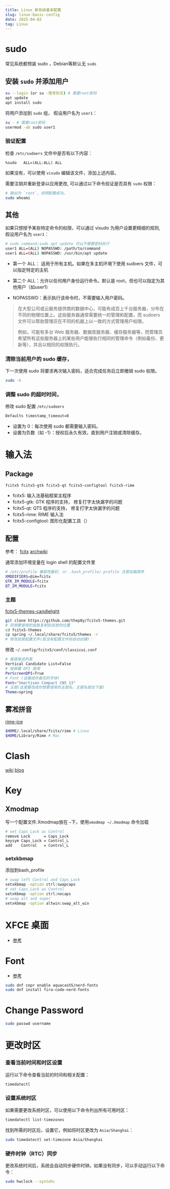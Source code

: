 ```yaml
---
title: Linux 新系统基本配置
slug: linux-basic-config
date: 2025-04-02
tag: Linux
---
```


# sudo
常见系统都预装 sudo ，Debian等默认无 `sudo` 

## 安装 `sudo` 并添加用户
```bash
su --login (or su -简写形式) # 需要root密码
apt update
apt install sudo
```

将用户添加到 `sudo` 组， 假设用户名为 `user1`：
```bash
su - # 需要root密码
usermod -aG sudo user1
```

### 验证配置
检查 `/etc/sudoers` 文件中是否有以下内容：
```
%sudo   ALL=(ALL:ALL) ALL
```
如果没有，可以使用 `visudo` 编辑该文件，添加上述内容。


需要注销并重新登录以应用更改, 可以通过以下命令验证是否具有 `sudo` 权限：
```bash
# 输出为 `root`，说明配置成功。
sudo whoami
```


## 其他

如果只想授予某些特定命令的权限，可以通过 visudo 为用户设置更精细的规则,
假设用户名为 `user1`：
```bash
# sudo command;sudo apt update 可以不需要密码执行
user1 ALL=(ALL) NOPASSWD: /path/to/command
user1 ALL=(ALL) NOPASSWD: /usr/bin/apt update
```


- 第一个 ALL： 适用于所有主机。如果在多主机环境下使用 sudoers 文件，可以指定特定的主机

- 第二个 ALL：允许以任何用户身份运行命令。默认是 root，但也可以指定为其他用户（如user1）

- NOPASSWD：表示执行该命令时，不需要输入用户密码。

>在大型公司或云服务提供商的数据中心，可能有成百上千台服务器，分布在不同的物理位置上。这些服务器通常需要统一的管理和配置，而 sudoers 文件可以帮助管理员在不同的机器上以一致的方式管理用户权限。
>
>例如，可能有多台 Web 服务器、数据库服务器、缓存服务器等，而管理员希望所有这些服务器上的某些用户能够执行相同的管理命令（例如备份、更新等），并且以相同的权限执行。



### 清除当前用户的 sudo 缓存，
下一次使用 sudo 将要求再次输入密码，适合完成任务后立即撤销 sudo 权限。
```bash
sudo -k 
```

### 调整 sudo 的超时时间，
修改 sudo 配置 `/etc/sudoers`

```bash
Defaults timestamp_timeout=0
```

- 设置为 0：每次使用 sudo 都需要输入密码。
- 设置为负数（如 -1）：授权后永久有效，直到用户注销或清除缓存。





# 输入法
##  Package
```
fcitx5 fcitx5-gtk fcitx5-qt fcitx5-configtool fcitx5-rime 
```
- fcitx5: 输入法基础框架主程序
- fcitx5-gtk: GTK 程序的支持， 修复打字太快漏字的问题
- fcitx5-qt: QT5 程序的支持， 修复打字太快漏字的问题
- fcitx5-rime: RIME 输入法
- fcitx5-configtool: 图形化配置工具（）



## 配置 

参考：
[fcitx](https://fcitx-im.org/wiki/Setup_Fcitx_5/zh-cn)
[archwiki](https://wiki.archlinuxcn.org/wiki/Fcitx5)

通常添加环境变量在 login shell 的配置文件里
```sh
# /etc/profile 兼容性最好, or .bash_profile/.profile 注意加载顺序
XMODIFIERS=@im=fcitx
GTK_IM_MODULE=fcitx
QT_IM_MODULE=fcitx
```
### 主题

[fcitx5-themes-candlelight](https://github.com/thep0y/fcitx5-themes-candlelight)
```bash
git clone https://github.com/thep0y/fcitx5-themes.git 
# 将想要使用的皮肤复制到该放的位置
cd fcitx5-themes
cp spring ~/.local/share/fcitx5/themes -r 
# 修改皮肤配置文件(若没有配置文件则自动创建)：
```

修改 `~/.config/fcitx5/conf/classicui.conf`
```bash
# 垂直候选列表
Vertical Candidate List=False
# 按屏幕 DPI 使用
PerScreenDPI=True
# Font (设置成你喜欢的字体)
Font="Smartisan Compact CNS 13"
# 主题(这里要改成你想要使用的主题名，主题名就在下面)
Theme=spring
```


## 雾凇拼音
[rime-ice](https://github.com/iDvel/rime-ice)
```bash
$HOME/.local/share/fcitx/rime # Linux
$HOME/Library/Rime # Mac
```






# Clash

[wiki](https://wiki.metacubex.one/startup/service/)
[blog](https://liyp.cc/archives/1696683830494)

# Key
## Xmodmap

写一个配置文件.Xmodmap放在 `~`下，使用`xmodmap ~/.Xmodmap` 命令加载
```bash
# set Caps_Lock as Control
remove Lock      = Caps_Lock
keysym Caps_Lock = Control_L
add    Control   = Control_L
```


### setxkbmap
添加到bash_profile
```bash
# swap left Control and Caps_Lock
setxkbmap -option ctrl:swapcaps
# set Caps_Lock as Control
setxkbmap -option ctrl:nocaps
# swap alt and super
setxkbmap -option altwin:swap_alt_win
```


# XFCE 桌面
- [参考](https://community.aidlux.com/postDetail/439)






# Font
- [参考](https://copr.fedorainfracloud.org/coprs/aquacash5/nerd-fonts/)

```bash
sudo dnf copr enable aquacash5/nerd-fonts
sudo dnf install fira-code-nerd-fonts
```




# Change Password
```bash
sudo passwd username
```


# 更改时区

### 查看当前时间和时区设置
运行以下命令查看当前的时间和相关配置：
```bash
timedatectl
```

### 设置系统时区
如果需要更改系统时区，可以使用以下命令列出所有可用时区：
```bash
timedatectl list-timezones
```

找到所需的时区后，设置它，例如将时区更改为 `Asia/Shanghai`：
```bash
sudo timedatectl set-timezone Asia/Shanghai
```


### 硬件时钟（RTC）同步
更改系统时间后，系统会自动同步硬件时钟。如果没有同步，可以手动运行以下命令：
```bash
sudo hwclock --systohc
```
